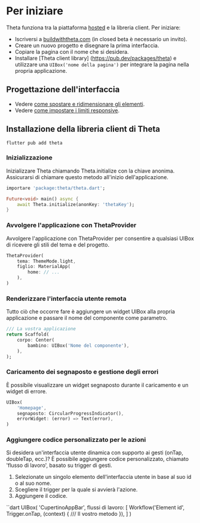 # Per iniziare

Theta funziona tra la piattaforma [hosted](https://buildwiththeta.com) e la libreria client. Per iniziare:

- Iscriversi a [buildwiththeta.com](https://buildwiththeta.com) (in closed beta è necessario un invito).
- Creare un nuovo progetto e disegnare la prima interfaccia.
- Copiare la pagina con il nome che si desidera.
- Installare [Theta client library] (https://pub.dev/packages/theta) e utilizzare una `UIBox('nome della pagina')` per integrare la pagina nella propria applicazione.

## Progettazione dell'interfaccia

- Vedere [come spostare e ridimensionare gli elementi](https://docs.page/buildwiththeta/buildwiththeta/en/studio/positioning_and_resizing).
- Vedere [come impostare i limiti responsive](https://docs.page/buildwiththeta/buildwiththeta/en/studio/constraints).

## Installazione della libreria client di Theta

```
flutter pub add theta
```

### Inizializzazione

Inizializzare Theta chiamando Theta.initialize con la chiave anonima. Assicurarsi di chiamare questo metodo all'inizio dell'applicazione.

```dart
importare 'package:theta/theta.dart';

Future<void> main() async {
    await Theta.initialize(anonKey: 'thetaKey');
}
```

### Avvolgere l'applicazione con ThetaProvider

Avvolgere l'applicazione con ThetaProvider per consentire a qualsiasi UIBox di ricevere gli stili del tema e del progetto.

```dart
ThetaProvider(
    tema: ThemeMode.light,
    figlio: MaterialApp(
        home: // ...
    ),
)
```

### Renderizzare l'interfaccia utente remota

Tutto ciò che occorre fare è aggiungere un widget UIBox alla propria applicazione e passare il nome del componente come parametro.

```dart
/// La vostra applicazione
return Scaffold(
    corpo: Center(
        bambino: UIBox('Nome del componente'),
    ),
);
```

### Caricamento dei segnaposto e gestione degli errori

È possibile visualizzare un widget segnaposto durante il caricamento e un widget di errore.

```dart
UIBox(
    'Homepage',
    segnaposto: CircularProgressIndicator(),
    errorWidget: (error) => Text(error),
)
```

### Aggiungere codice personalizzato per le azioni

Si desidera un'interfaccia utente dinamica con supporto ai gesti (onTap, doubleTap, ecc.)? È possibile aggiungere codice personalizzato, chiamato 'flusso di lavoro', basato su trigger di gesti.

1. Selezionate un singolo elemento dell'interfaccia utente in base al suo id o al suo nome.
2. Scegliere il trigger per la quale si avvierà l'azione.
3. Aggiungere il codice.

``dart
UIBox(
    'CupertinoAppBar',
    flussi di lavoro: [
        Workflow('Element id', Trigger.onTap, (context) {
            /// Il vostro metodo
        }),
    ]
)
```
